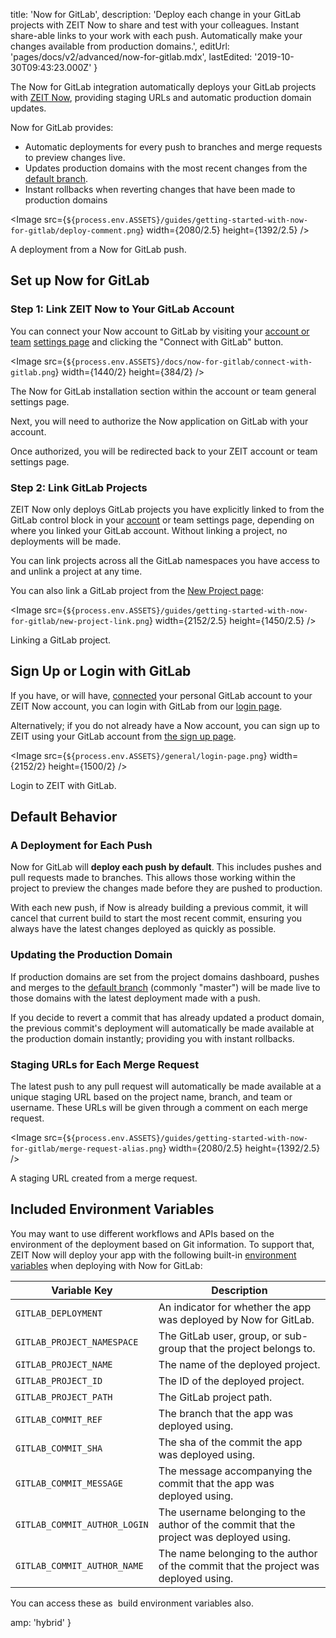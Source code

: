 
  title: 'Now for GitLab',
  description:
    'Deploy each change in your GitLab projects with ZEIT Now to share and test with your colleagues. Instant share-able links to your work with each push. Automatically make your changes available from production domains.',
  editUrl: 'pages/docs/v2/advanced/now-for-gitlab.mdx',
  lastEdited: '2019-10-30T09:43:23.000Z'
}

The Now for GitLab integration automatically deploys your GitLab projects with [ZEIT Now](/now), providing staging URLs and automatic production domain updates.

Now for GitLab provides:

- Automatic deployments for every push to branches and merge requests to preview changes live.
- Updates production domains with the most recent changes from the [default branch](https://docs.gitlab.com/ee/user/project/repository/branches/#default-branch).
- Instant rollbacks when reverting changes that have been made to production domains

<Image
  src={`${process.env.ASSETS}/guides/getting-started-with-now-for-gitlab/deploy-comment.png`}
  width={2080/2.5}
  height={1392/2.5}
/>
<Caption style={{marginTop: '-40px'}}>A deployment from a Now for GitLab push.</Caption>

## Set up Now for GitLab

### Step 1: Link ZEIT Now to Your GitLab Account

You can connect your Now account to GitLab by visiting your [account or team](/docs/v2/platform/users-and-teams) [settings page](/account) and clicking the "Connect with GitLab" button.

<Image
src={`${process.env.ASSETS}/docs/now-for-gitlab/connect-with-gitlab.png`}
width={1440/2}
height={384/2}
/>
<Caption>The Now for GitLab installation section within the account or team general settings page.</Caption>

Next, you will need to authorize the Now application on GitLab with your account.

Once authorized, you will be redirected back to your ZEIT account or team settings page.

### Step 2: Link GitLab Projects

ZEIT Now only deploys GitLab projects you have explicitly linked to from the GitLab control block in your [account](/account) or team settings page, depending on where you linked your GitLab account. Without linking a project, no deployments will be made.

You can link projects across all the GitLab namespaces you have access to and unlink a project at any time.

You can also link a GitLab project from the [New Project page](/new):

<Image
  src={`${process.env.ASSETS}/guides/getting-started-with-now-for-gitlab/new-project-link.png`}
  width={2152/2.5}
  height={1450/2.5}
/>
<Caption style={{marginTop: '-64px'}}>Linking a GitLab project.</Caption>

## Sign Up or Login with GitLab

If you have, or will have, [connected](#step-1:-link-now-to-your-gitlab-account) your personal GitLab account to your ZEIT Now account, you can login with GitLab from our [login page](/login).

Alternatively; if you do not already have a Now account, you can sign up to ZEIT using your GitLab account from [the sign up page](/signup).

<Image
  src={`${process.env.ASSETS}/general/login-page.png`}
  width={2152/2}
  height={1500/2}
/>
<Caption>Login to ZEIT with GitLab.</Caption>

## Default Behavior

### A Deployment for Each Push

Now for GitLab will **deploy each push by default**. This includes pushes and pull requests made to branches. This allows those working within the project to preview the changes made before they are pushed to production.

With each new push, if Now is already building a previous commit, it will cancel that current build to start the most recent commit, ensuring you always have the latest changes deployed as quickly as possible.

### Updating the Production Domain

If production domains are set from the project domains dashboard, pushes and merges to the [default branch](https://docs.gitlab.com/ee/user/project/repository/branches/#default-branch) (commonly "master") will be made live to those domains with the latest deployment made with a push.

If you decide to revert a commit that has already updated a product domain, the previous commit's deployment will automatically be made available at the production domain instantly; providing you with instant rollbacks.

### Staging URLs for Each Merge Request

The latest push to any pull request will automatically be made available at a unique staging URL based on the project name, branch, and team or username. These URLs will be given through a comment on each merge request.

<Image
  src={`${process.env.ASSETS}/guides/getting-started-with-now-for-gitlab/merge-request-alias.png`}
  width={2080/2.5}
  height={1392/2.5}
/>
<Caption style={{marginTop: '-40px'}}>A staging URL created from a merge request.</Caption>

## Included Environment Variables

You may want to use different workflows and APIs based on the environment of the deployment based on Git information. To support that, ZEIT Now will deploy your app with the following built-in [environment variables](/docs/v2/serverless-functions/env-and-secrets) when deploying with Now for GitLab:

| Variable Key                 | Description                                                                             |
| ---------------------------- | --------------------------------------------------------------------------------------- |
| `GITLAB_DEPLOYMENT`          | An indicator for whether the app was deployed by Now for GitLab.                        |
| `GITLAB_PROJECT_NAMESPACE`   | The GitLab user, group, or sub-group that the project belongs to.                       |
| `GITLAB_PROJECT_NAME`        | The name of the deployed project.                                                       |
| `GITLAB_PROJECT_ID`          | The ID of the deployed project.                                                         |
| `GITLAB_PROJECT_PATH`        | The GitLab project path.                                                                |
| `GITLAB_COMMIT_REF`          | The branch that the app was deployed using.                                             |
| `GITLAB_COMMIT_SHA`          | The sha of the commit the app was deployed using.                                       |
| `GITLAB_COMMIT_MESSAGE`      | The message accompanying the commit that the app was deployed using.                    |
| `GITLAB_COMMIT_AUTHOR_LOGIN` | The username belonging to the author of the commit that the project was deployed using. |
| `GITLAB_COMMIT_AUTHOR_NAME`  | The name belonging to the author of the commit that the project was deployed using.     |

<Note>
  You can access these as 
  <GenericLink href="https://zeit.co/docs/v2/build-step#using-environment-variables-and-secrets">
    build environment variables
  </GenericLink> also.
</Note>


  amp: 'hybrid'
}
